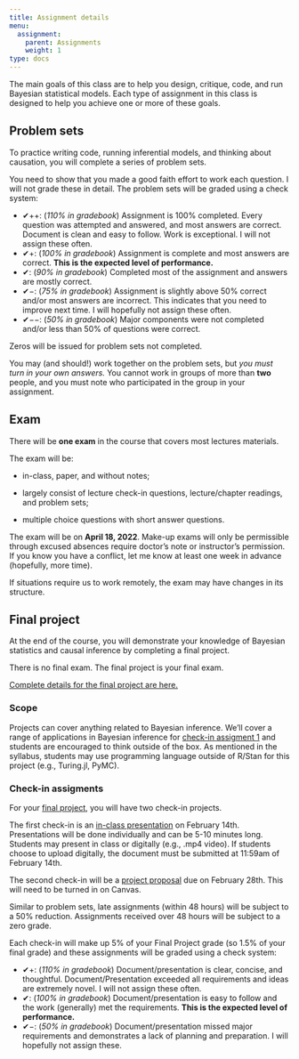 ```yaml
---
title: Assignment details
menu:
  assignment:
    parent: Assignments
    weight: 1
type: docs
---
```


The main goals of this class are to help you design, critique, code, and run Bayesian statistical models. Each type of assignment in this class is designed to help you achieve one or more of these goals.

## Problem sets

To practice writing code, running inferential models, and thinking about causation, you will complete a series of problem sets. 

You need to show that you made a good faith effort to work each question. I will not grade these in detail. The problem sets will be graded using a check system:

- ✔++: (*110% in gradebook*) Assignment is 100% completed. Every question was attempted and answered, and most answers are correct. Document is clean and easy to follow. Work is exceptional. I will not assign these often.
- ✔+: (*100% in gradebook*) Assignment is complete and most answers are correct. **This is the expected level of performance.**
- ✔: (*90% in gradebook*) Completed most of the assignment and answers are mostly correct. 
- ✔−: (*75% in gradebook*) Assignment is slightly above 50% correct and/or most answers are incorrect. This indicates that you need to improve next time. I will hopefully not assign these often.
- ✔−−: (*50% in gradebook*) Major components were not completed and/or less than 50% of questions were correct.

Zeros will be issued for problem sets not completed.

You may (and should!) work together on the problem sets, but *you must turn in your own answers.* You cannot work in groups of more than **two** people, and you must note who participated in the group in your assignment.

## Exam

There will be **one exam** in the course that covers most lectures materials. 

The exam will be:

* in-class, paper, and without notes; 

* largely consist of lecture check-in questions, lecture/chapter readings, and problem sets;

* multiple choice questions with short answer questions.

The exam will be on **April 18, 2022**. Make-up exams will only be permissible through excused absences require doctor's note or instructor's permission. If you know you have a conflict, let me know at least one week in advance (hopefully, more time).

If situations require us to work remotely, the exam may have changes in its structure.

## Final project

At the end of the course, you will demonstrate your knowledge of Bayesian statistics and causal inference by completing a final project.

There is no final exam. The final project is your final exam.

[Complete details for the final project are here.](/assignment/final-project/)

### Scope

Projects can cover anything related to Bayesian inference. We'll cover a range of applications in Bayesian inference for [check-in assigment 1](/assignment/class-presentation/) and students are encouraged to think outside of the box. As mentioned in the syllabus, students may use programming language outside of R/Stan for this project (e.g., Turing.jl, PyMC).

### Check-in assigments

For your [final project](/assignment/final-project/), you will have two check-in projects. 

The first check-in is an [in-class presentation](/assignment/class-presentation/) on February 14th. Presentations will be done individually and can be 5-10 minutes long. Students may present in class or digitally (e.g., .mp4 video). If students choose to upload digitally, the document must be submitted at 11:59am of February 14th.

The second check-in will be a [project proposal](/assignment/project-proposal/) due on February 28th. This will need to be turned in on Canvas. 

Similar to problem sets, late assignments (within 48 hours) will be subject to a 50% reduction. Assignments received over 48 hours will be subject to a zero grade. 

Each check-in will make up 5% of your Final Project grade (so 1.5% of your final grade) and these assignments will be graded using a check system:

- ✔+: (*110% in gradebook*) Document/presentation is clear, concise, and thoughtful. Document/Presentation exceeded all requirements and ideas are extremely novel. I will not assign these often.
- ✔: (*100% in gradebook*) Document/presentation is easy to follow and the work (generally) met the requirements. **This is the expected level of performance.**
- ✔−: (*50% in gradebook*) Document/presentation missed major requirements and demonstrates a lack of planning and preparation. I will hopefully not assign these.